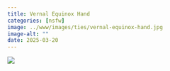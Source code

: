 ```yaml
---
title: Vernal Equinox Hand
categories: [nsfw]
image: ../www/images/ties/vernal-equinox-hand.jpg
image-alt: ""
date: 2025-03-20
---
```



![](../www/images/ties/vernal-equinox-hand.jpg)

